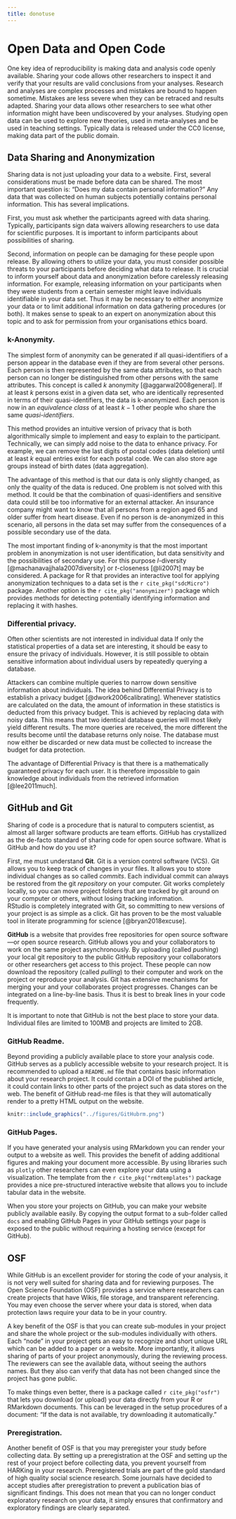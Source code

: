 ```yaml
---
title: donotuse
---
```

# Open Data and Open Code
One key idea of reproducibility is making data and analysis code openly available. Sharing your code allows other researchers to inspect it and verify that your results are valid conclusions from your analyses. Research and analyses are complex processes and mistakes are bound to happen sometime. Mistakes are less severe when they can be retraced and results adapted. 
Sharing your data allows other researchers to see what other information might have been undiscovered by your analyses. Studying open data can be used to explore new theories, used in meta-analyses and be used in teaching settings. Typically data is released under the CC0 license, making data part of the public domain.

## Data Sharing and Anonymization
Sharing data is not just uploading your data to a website. First, several considerations must be made before data can be shared. The most important question is: "Does my data contain personal information?" Any data that was collected on human subjects potentially contains personal information. This has several implications. 

First, you must ask whether the participants agreed with data sharing. Typically, participants sign data waivers allowing researchers to use data for scientific purposes. It is important to inform participants about possibilities of sharing. 

Second, information on people can be damaging for these people upon release. By allowing others to utilize your data, you must consider possible threats to your participants before deciding what data to release. It is crucial to inform yourself about data and anonymization before carelessly releasing information. For example, releasing information on your participants when they were students from a certain semester might leave individuals identifiable in your data set. Thus it may be necessary to either anonymize your data or to limit additional information on data gathering procedures (or both). It makes sense to speak to an expert on anonymization about this topic and to ask for permission from your organisations ethics board.

### k-Anonymity.
The simplest form of anonymity can be generated if all quasi-identifiers of a person appear in the database even if they are from several other persons. Each person is then represented by the same data attributes, so that each person can no longer be distinguished from other persons with the same attributes. This concept is called *k* anonymity [@aggarwal2008general]. If at least *k* persons exist in a given data set, who are identically represented in terms of their quasi-identifiers, the data is k-anonymized. Each person is now in an *equivalence class* of at least $k-1$ other people who share the same *quasi-identifiers*.


This method provides an intuitive version of privacy that is both algorithmically simple to implement and easy to explain to the participant. Technically, we can simply add noise to the data to enhance privacy. For example, we can remove the last digits of postal codes (data deletion) until at least *k* equal entries exist for each postal code. We can also store age groups instead of birth dates (data aggregation). 

The advantage of this method is that our data is only slightly changed, as only the quality of the data is reduced. One problem is not solved with this method. It could be that the combination of quasi-identifiers and sensitive data could still be too informative for an external attacker. An insurance company might want to know that all persons from a region aged 65 and older suffer from heart disease. Even if no person is de-anonymized in this scenario, all persons in the data set may suffer from the consequences of a possible secondary use of the data.

The most important finding of k-anonymity is that the most important problem in anonymization is not user identification, but data sensitivity and the possibilities of secondary use. For this purpose *l*-diversity [@machanavajjhala2007diversity] or *t*-closeness [@li2007t] may be considered. A package for R that provides an interactive tool for applying anonymization techniques to a data set is the `r cite_pkg("sdcMicro")` package. Another option is the `r cite_pkg("anonymizer")` package which provides methods for detecting potentially identifying information and replacing it with hashes.

<!--
### l-diversity
The concept of *l*-diversity addresses the challenge of differences in the sensitivity of data [@machanavajjhala2007diversity]. Not only does it anonymize data by ensuring each set of quasi-identifiers appears at least a certain amount of time, it also ensures that in each group of "same" users at least a certain amount of diversity exists in the sensitive attributes. Thus, it no longer pays off for an privacy adversary to identify "vulnerable" subgroups whose sensitive information seems worthwhile. 

A data set is assumed to be *l*-diverse when for each group of $k$ users with the same quasi-identifiers, we have at least $l$ different values in the sensitive information attributes. This is achieved by removing further information from the quasi-identifiers until a state is reached where at least $l$ different values are seen for each equivalence class of users. 

While this process is algorithmically easy to implement, it already becomes harder to grasp for an end user as they now have to realize that definitively knowing sensitive attributes about their equivalence class poses a privacy risk. 

However, even *l*-diversity suffers from another problem. Given that we have at least *l*-different values in each equivalence class, it could be that these l-different values are informative about the individuals as well. In the context of health, even a set of *l* different heart diseases reveals enough information about the type of illnesses in an equivalence class. The distribution of diseases has known properties that can be used to infer information about equivalence classes.  
 
### t-closeness
This problem is address by *t*-closeness [@li2007t]. In this method, data granularity is reduced with the aim of reducing the chance of deducing sensitive information from global distributions. Sensitive information is distributed in the data set the match known global distributions to ensure no connection can be made from these distributions. The distance of global and local distributions as referred to as $t$.

-->

### Differential privacy.
Often other scientists are not interested in individual data If only the statistical properties of a data set are interesting, it should be easy to ensure the privacy of individuals. However, it is still possible to obtain sensitive information about individual users by repeatedly querying a database. 

Attackers can combine multiple queries to narrow down sensitive information about individuals. The idea behind Differential Privacy is to establish a privacy budget [@dwork2006calibrating]. 
Whenever statistics are calculated on the data, the amount of information in these statistics is deducted from this privacy budget. This is achieved by replacing data with noisy data. 
This means that two identical database queries will most likely yield different results. The more queries are received, the more different the results become until the database returns only noise. The database must now either be discarded or new data must be collected to increase the budget for data protection.

The advantage of Differential Privacy is that there is a mathematically guaranteed privacy for each user. It is therefore impossible to gain knowledge about individuals from the retrieved information [@lee2011much]. 




## GitHub and Git
Sharing of code is a procedure that is natural to computers scientist, as almost all larger software products are team efforts. 
GitHub has crystallized as the de-facto standard of sharing code for open source software. 
What is GitHub and how do you use it?

First, me must understand **Git**. 
Git is a version control software (VCS). 
Git allows you to keep track of changes in your files. 
It allows you to store individual changes as so called *commits*. 
Each individual commit can always be restored from the git *repository* on your computer. 
Git works completely locally, so you can move project folders that are tracked by git around on your computer or others, without losing tracking information.  
RStudio is completely integrated with Git, so committing to new versions of your project is as simple as a click. Git has proven to be the most valuable tool in literate programming for science [@bryan2018excuse]. 

**GitHub** is a website that provides free repositories for open source software---or open source research. 
GitHub allows you and your collaborators to work on the same project asynchronously. 
By uploading (called *pushing*) your local git repository to the public GitHub repository your collaborators or other researchers get access to this project. 
These people can now download the repository (called *pulling*) to their computer and work on the project or reproduce your analysis. 
Git has extensive mechanisms for merging your and your collaborates project progresses. 
Changes can be integrated on a line-by-line basis. 
Thus it is best to break lines in your code frequently.

It is important to note that GitHub is not the best place to store your data. Individual files are limited to 100MB and projects are limited to 2GB.

### GitHub Readme.
Beyond providing a publicly available place to store your analysis code. GitHub serves as a publicly accessible website to your research project. It is recommended to upload a `README.md` file that contains basic information about your research project. It could contain a DOI of the published article, it could contain links to other parts of the project such as data stores on the web. 
The benefit of GitHub read-me files is that they will automatically render to a pretty HTML output on the website.

```r
knitr::include_graphics("../figures/GitHubrm.png")
```

### GitHub Pages.
If you have generated your analysis using RMarkdown you can render your output to a website as well. This provides the benefit of adding additional figures and making your document more accessible. By using libraries such as `plotly` other researchers can even explore your data using a visualization. The template from the `r cite_pkg("rmdtemplates")` package provides a nice pre-structured interactive website that allows you to include tabular data in the website. 

When you store your projects on GitHub, you can make your website publicly available easily. 
By copying the output format to a sub-folder called `docs` and enabling GitHub Pages in your GitHub settings your page is exposed to the public without requiring a hosting service (except for GitHub). 

## OSF
While GitHub is an excellent provider for storing the code of your analysis, it is not very well suited for sharing data and for reviewing purposes. The Open Science Foundation (OSF) provides a service where researchers can create projects that have Wikis, file storage, and transparent referencing. You may even choose the server where your data is stored, when data protection laws require your data to be in your country. 

A key benefit of the OSF is that you can create sub-modules in your project and share the whole project or the sub-modules individually with others. Each "node" in your project gets an easy to recognize and short unique URL which can be added to a paper or a website. More importantly, it allows sharing of parts of your project anonymously, during the reviewing process. The reviewers can see the available data, without seeing the authors names. But they also can verify that data has not been changed since the project has gone public.

To make things even better, there is a package called `r cite_pkg("osfr")` that lets you download (or upload) your data directly from your R or RMarkdown documents. This can be leveraged in the setup procedures of a document: "If the data is not available, try downloading it automatically." 

### Preregistration.
Another benefit of OSF is that you may preregister your study before collecting data. 
By setting up a preregistration at the OSF and setting up the rest of your project before collecting data, you prevent yourself from HARKing in your research. 
Preregistered trials are part of the gold standard of high quality social science research. Some journals have decided to accept studies after preregistration to prevent a publication bias of significant findings.
This does not mean that you can no longer conduct exploratory research on your data, it simply ensures that confirmatory and exploratory findings are clearly separated. 

